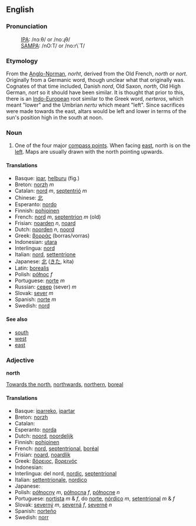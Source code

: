 ==English==
===Pronunciation===
:[[International Phonetic Alphabet|IPA]]: /nɔːθ/ or /noːɻθ/
:[[SAMPA]]: /nO:T/ or /no:r\`T/

===Etymology===
From the [[Anglo-Norman]], ''norht'', derived from the Old French, ''north'' or ''nort''. Originally from a Germanic word, though unclear what that originally was. Cognates of that time included, Danish ''nord'', Old Saxon, ''north'', Old High German, ''nort'' so it should have been similar. It is thought that prior to this, there is an [[Indo-European]] root similar to the Greek word, ''nerteros'', which meant "lower" and the Umbrian ''nertu'' which meant "left". Since sacrifices were made towards the east, altars would be left and lower in terms of the sun's position high in the south at noon.

===Noun===
# One of the four major [[compass point]]s.  When facing [[east]], north is on the [[left]].  Maps are usually drawn with the north pointing upwards.

====Translations====
*Basque: [[ipar]], [[helburu]] (fig.)
*Breton: [[norzh]] ''m''
*Catalan: [[nord]] ''m'', [[septentrió]] ''m''
*Chinese: [[北]]
*Esperanto: [[nordo]]
*Finnish: [[pohjoinen]]
*French: [[nord]] ''m'', [[septentrion]] ''m'' (old)
*Frisian: [[noarden]] ''n'', [[noard]]
*Dutch: [[noorden]] ''n'', [[noord]]
*Greek: [[βορράς]] (borras/vorras)
*Indonesian: [[utara]]
*Interlingua: [[nord]]
*Italian: [[nord]], [[settentrione]]
*Japanese: [[北]] ([[きた]], kita)
*Latin: [[borealis]]
*Polish: [[północ]] ''f''
*Portuguese: [[norte]] ''m''
*Russian: [[север]] (sever) ''m''
*Slovak: [[sever#Slovak|sever]] ''m''
*Spanish: [[norte]] ''m''
*Swedish: [[nord]]

====See also====
*[[south]]
*[[west]]
*[[east]]

===Adjective===
'''north'''

[[Towards the north]], [[northwards]], [[northern]], [[boreal]]

====Translations====
*Basque: [[iparreko]], [[ipartar]]
*Breton: [[norzh]]
*Catalan: [[]]
*Esperanto: [[norda]]
*Dutch: [[noord]], [[noordelijk]]
*Finnish: [[pohjoinen]]
*French: [[nord]], [[septentrional]], [[boréal]]
*Frisian: [[noard]], [[noardlik]]
*Greek: [[βόρειος]], [[βορεινός]]
*Indonesian: [[]]
*Interlingua: del nord, [[nordic]], [[septentrional]]
*Italian: [[settentrionale]], [[nordico]]
*Japanese: [[]]
*Polish: [[północny]] ''m'', [[północna]] ''f'', [[północne]] ''n''
*Portuguese: [[nortista]] ''m'' & ''f'', do [[norte]], [[nórdico]] ''m'', [[setentrional]] ''m'' & ''f''
*Slovak: [[severný]] ''m'', [[severná]] ''f'', [[severné]] ''n''
*Spanish: [[norteño]]
*Swedish: [[norr]]